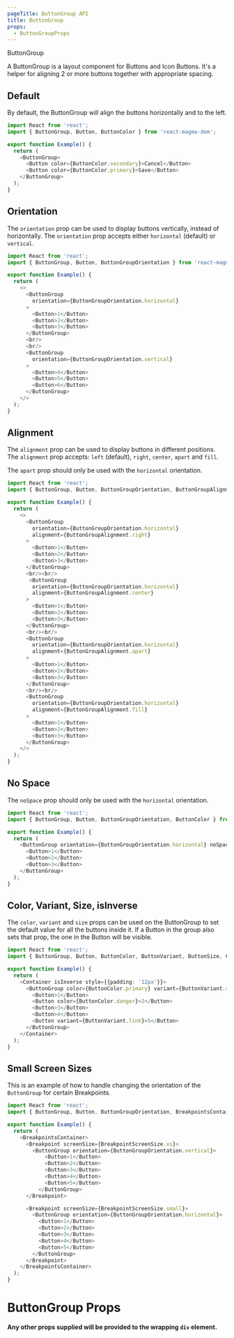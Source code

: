 ```yaml
---
pageTitle: ButtonGroup API
title: ButtonGroup
props:
  - ButtonGroupProps
---
```


<DocsHeading to="/design/button-group/" type="api">
  ButtonGroup
</DocsHeading>

A ButtonGroup is a layout component for <Link to="/api/button">Buttons</Link> and <Link to="/api/icon-button">Icon Buttons</Link>. It's a helper for aligning 2 or more buttons together with appropriate spacing.

## Default

By default, the ButtonGroup will align the buttons horizontally and to the left.

```typescript
import React from 'react';
import { ButtonGroup, Button, ButtonColor } from 'react-magma-dom';

export function Example() {
  return (
    <ButtonGroup>
      <Button color={ButtonColor.secondary}>Cancel</Button>
      <Button color={ButtonColor.primary}>Save</Button>
    </ButtonGroup>
  );
}
```

## Orientation

The `orientation` prop can be used to display buttons vertically, instead of horizontally. The `orientation` prop accepts either `horizontal` (default) or `vertical`.

```typescript
import React from 'react';
import { ButtonGroup, Button, ButtonGroupOrientation } from 'react-magma-dom';

export function Example() {
  return (
    <>
      <ButtonGroup
        orientation={ButtonGroupOrientation.horizontal}
      >
        <Button>1</Button>
        <Button>2</Button>
        <Button>3</Button>
      </ButtonGroup>
      <br/>
      <br/>
      <ButtonGroup
        orientation={ButtonGroupOrientation.vertical}
      >
        <Button>4</Button>
        <Button>5</Button>
        <Button>6</Button>
      </ButtonGroup>
    </>
  );
}
```

## Alignment

The `alignment` prop can be used to display buttons in different positions. The `alignment` prop accepts: `left` (default), `right`, `center`, `apart` and `fill`. 

The `apart` prop should only be used with the `horizontal` orientation.

```typescript
import React from 'react';
import { ButtonGroup, Button, ButtonGroupOrientation, ButtonGroupAlignment } from 'react-magma-dom';

export function Example() {
  return (
    <>
      <ButtonGroup
        orientation={ButtonGroupOrientation.horizontal}
        alignment={ButtonGroupAlignment.right}
      >
        <Button>1</Button>
        <Button>2</Button>
        <Button>3</Button>
      </ButtonGroup>
      <br/><br/>
       <ButtonGroup
        orientation={ButtonGroupOrientation.horizontal}
        alignment={ButtonGroupAlignment.center}
      >
        <Button>1</Button>
        <Button>2</Button>
        <Button>3</Button>
      </ButtonGroup>
      <br/><br/>
      <ButtonGroup
        orientation={ButtonGroupOrientation.horizontal}
        alignment={ButtonGroupAlignment.apart}
      >
        <Button>1</Button>
        <Button>2</Button>
        <Button>3</Button>
      </ButtonGroup>
      <br/><br/>
      <ButtonGroup
        orientation={ButtonGroupOrientation.horizontal}
        alignment={ButtonGroupAlignment.fill}
      >
        <Button>1</Button>
        <Button>2</Button>
        <Button>3</Button>
      </ButtonGroup>
    </>
  );
}
```


## No Space

The `noSpace` prop should only be used with the `horizontal` orientation.

```typescript
import React from 'react';
import { ButtonGroup, Button, ButtonGroupOrientation, ButtonColor } from 'react-magma-dom';

export function Example() {
  return (
    <ButtonGroup orientation={ButtonGroupOrientation.horizontal} noSpace color={ButtonColor.secondary}>
      <Button>1</Button>
      <Button>2</Button>
      <Button>3</Button>
    </ButtonGroup>
  );
}
```

## Color, Variant, Size, isInverse

The `color`, `variant` and `size` props can be used on the ButtonGroup to set the default value for all the buttons inside it. If a Button in the group also sets that prop, the one in the Button will be visible. 

```typescript
import React from 'react';
import { ButtonGroup, Button, ButtonColor, ButtonVariant, ButtonSize, Container } from 'react-magma-dom';

export function Example() {
  return (
    <Container isInverse style={{padding: '12px'}}>
      <ButtonGroup color={ButtonColor.primary} variant={ButtonVariant.solid} size={ButtonSize.large} isInverse>
        <Button>1</Button>
        <Button color={ButtonColor.danger}>2</Button>
        <Button>3</Button>
        <Button>4</Button>
        <Button variant={ButtonVariant.link}>5</Button>
      </ButtonGroup>
    </Container>
  );
}
```

## Small Screen Sizes

This is an example of how to handle changing the orientation of the `ButtonGroup` for certain Breakpoints.

```typescript
import React from 'react';
import { ButtonGroup, Button, ButtonGroupOrientation, BreakpointsContainer, Breakpoint, BreakpointScreenSize } from 'react-magma-dom';

export function Example() {
  return (
    <BreakpointsContainer>
      <Breakpoint screenSize={BreakpointScreenSize.xs}>
        <ButtonGroup orientation={ButtonGroupOrientation.vertical}>
            <Button>1</Button>
            <Button>2</Button>
            <Button>3</Button>
            <Button>4</Button>
            <Button>5</Button>
          </ButtonGroup>
      </Breakpoint>

      <Breakpoint screenSize={BreakpointScreenSize.small}>
        <ButtonGroup orientation={ButtonGroupOrientation.horizontal}>
          <Button>1</Button>
          <Button>2</Button>
          <Button>3</Button>
          <Button>4</Button>
          <Button>5</Button>
        </ButtonGroup>
      </Breakpoint>
    </BreakpointsContainer>
  );
}
```

# ButtonGroup Props

**Any other props supplied will be provided to the wrapping `div` element.**

<ButtonGroupProps />
